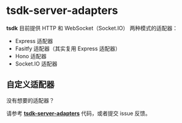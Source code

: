 # tsdk-server-adapters

**tsdk** 目前提供 HTTP 和 WebSocket（Socket.IO） 两种模式的适配器：

- Express 适配器
- Fasitfy 适配器（其实复用 Express 适配器）
- Hono 适配器
- Socket.IO 适配器

## 自定义适配器

没有想要的适配器？

请参考 [**tsdk-server-adapters**](https://github.com/tsdk-monorepo/tsdk/tree/main/packages/tsdk-server-adapters) 代码，或者提交 issue 反馈。
